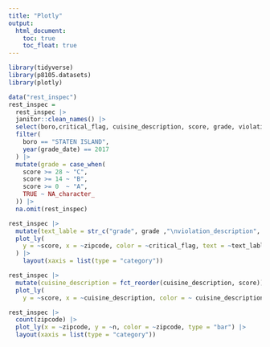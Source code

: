 ```yaml
---
title: "Plotly"
output: 
  html_document:
    toc: true
    toc_float: true
---
```


```r
library(tidyverse)
library(p8105.datasets)
library(plotly)
```

```r
data("rest_inspec")
rest_inspec = 
  rest_inspec |>
  janitor::clean_names() |>
  select(boro,critical_flag, cuisine_description, score, grade, violation_code, violation_description, grade_date, zipcode) |>
  filter(
    boro == "STATEN ISLAND",
    year(grade_date) == 2017
  ) |>
  mutate(grade = case_when(
    score >= 28 ~ "C",
    score >= 14 ~ "B",
    score >= 0  ~ "A",
    TRUE ~ NA_character_
  )) |>
  na.omit(rest_inspec) 
```

```r
rest_inspec |> 
  mutate(text_lable = str_c("grade", grade ,"\nviolation_description", violation_description)) |>
  plot_ly(
    y = ~score, x = ~zipcode, color = ~critical_flag, text = ~text_lable, alpha = .5, type = "scatter", mode = "markers", colors = "viridis"
  ) |>
    layout(xaxis = list(type = "category"))
```

```r
rest_inspec |>
  mutate(cuisine_description = fct_reorder(cuisine_description, score)) |>
  plot_ly(
    y = ~score, x = ~cuisine_description, color = ~ cuisine_description, type = "box") 
```

```r
rest_inspec |>
  count(zipcode) |>
  plot_ly(x = ~zipcode, y = ~n, color = ~zipcode, type = "bar") |>
  layout(xaxis = list(type = "category"))
```


